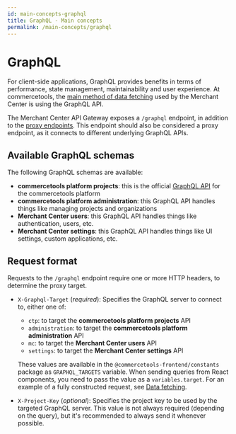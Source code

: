 ```yaml
---
id: main-concepts-graphql
title: GraphQL - Main concepts
permalink: /main-concepts/graphql
---
```


# GraphQL

For client-side applications, GraphQL provides benefits in terms of performance, state management, maintainability and user experience. At commercetools, the [main method of data fetching](https://techblog.commercetools.com/graphql-adoption-at-commercetools-cab25a1d1f4a) used by the Merchant Center is using the GraphQL API.

The Merchant Center API Gateway exposes a `/graphql` endpoint, in addition to the [proxy endpoints](./proxy-endpoints). This endpoint should also be considered a proxy endpoint, as it connects to different underlying GraphQL APIs.

## Available GraphQL schemas

The following GraphQL schemas are available:

- **commercetools platform projects**: this is the official [GraphQL API](https://docs.commercetools.com/graphql-api.html) for the commercetools platform
- **commercetools platform administration**: this GraphQL API handles things like managing projects and organizations
- **Merchant Center users**: this GraphQL API handles things like authentication, users, etc.
- **Merchant Center settings**: this GraphQL API handles things like UI settings, custom applications, etc.

## Request format

Requests to the `/graphql` endpoint require one or more HTTP headers, to determine the proxy target.

- `X-Graphql-Target` (_required_): Specifies the GraphQL server to connect to, either one of:

  - `ctp`: to target the **commercetools platform projects** API
  - `administration`: to target the **commercetools platform administration** API
  - `mc`: to target the **Merchant Center users** API
  - `settings`: to target the **Merchant Center settings** API

  These values are available in the `@commercetools-frontend/constants` package as `GRAPHQL_TARGETS` variable.
  When sending queries from React components, you need to pass the value as a `variables.target`. For an example of a fully constructed request, see [Data fetching](./data-fetching).

- `X-Project-Key` (_optional_): Specifies the project key to be used by the targeted GraphQL server. This value is not always required (depending on the query), but it's recommended to always send it whenever possible.
